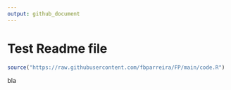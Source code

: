 ```yaml
---
output: github_document
---
```



# Test Readme file



```r
source("https://raw.githubusercontent.com/fbparreira/FP/main/code.R")
```



bla
